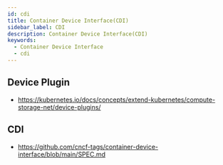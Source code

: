 ```yaml
---
id: cdi
title: Container Device Interface(CDI)
sidebar_label: CDI
description: Container Device Interface(CDI)
keywords:
  - Container Device Interface
  - cdi
---
```


## Device Plugin

- https://kubernetes.io/docs/concepts/extend-kubernetes/compute-storage-net/device-plugins/

## CDI

- https://github.com/cncf-tags/container-device-interface/blob/main/SPEC.md
